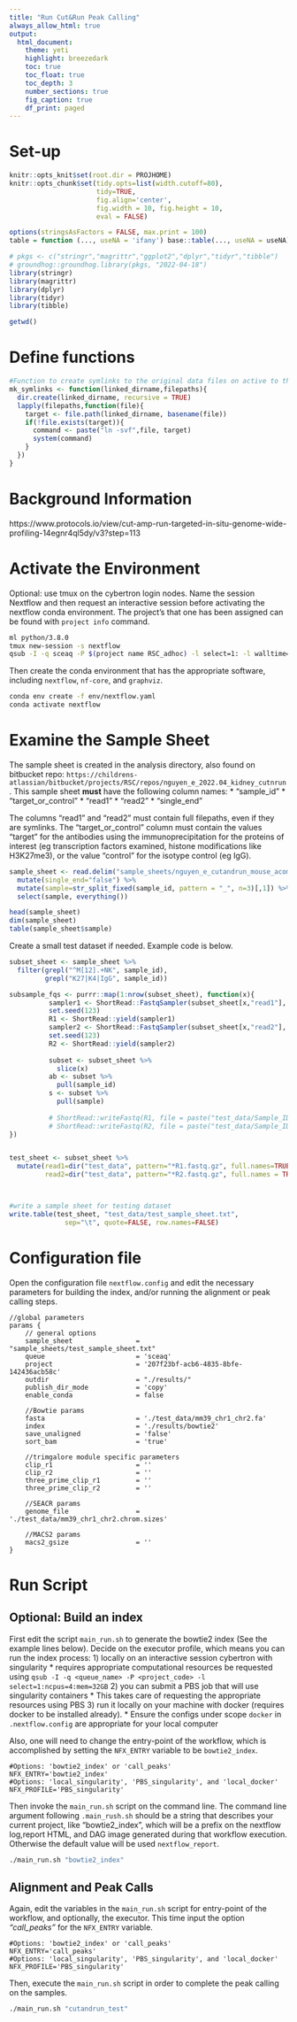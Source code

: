 ```yaml
---
title: "Run Cut&Run Peak Calling"
always_allow_html: true
output:
  html_document:
    theme: yeti
    highlight: breezedark
    toc: true
    toc_float: true
    toc_depth: 3
    number_sections: true
    fig_caption: true
    df_print: paged
---
```


# Set-up 

```r
knitr::opts_knit$set(root.dir = PROJHOME)
knitr::opts_chunk$set(tidy.opts=list(width.cutoff=80),
                      tidy=TRUE,
                      fig.align='center',
                      fig.width = 10, fig.height = 10,
                      eval = FALSE)

options(stringsAsFactors = FALSE, max.print = 100)
table = function (..., useNA = 'ifany') base::table(..., useNA = useNA)
```

```r
# pkgs <- c("stringr","magrittr","ggplot2","dplyr","tidyr","tibble")
# groundhog::groundhog.library(pkgs, "2022-04-18")
library(stringr)
library(magrittr)
library(dplyr)
library(tidyr)
library(tibble)

getwd()
```

# Define functions

```r
#Function to create symlinks to the original data files on active to the current working directory of the R project. 
mk_symlinks <- function(linked_dirname,filepaths){
  dir.create(linked_dirname, recursive = TRUE)
  lapply(filepaths,function(file){
    target <- file.path(linked_dirname, basename(file))
    if(!file.exists(target)){
      command <- paste("ln -svf",file, target)
      system(command)
    }
  })
}
```

# Background Information 

https://www.protocols.io/view/cut-amp-run-targeted-in-situ-genome-wide-profiling-14egnr4ql5dy/v3?step=113

# Activate the Environment

Optional: use tmux on the cybertron login nodes. Name the session Nextflow and then request an interactive session before activating the nextflow conda environment. The project's that one has been assigned can be found with `project info` command. 

```bash
ml python/3.8.0 
tmux new-session -s nextflow
qsub -I -q sceaq -P $(project name RSC_adhoc) -l select=1: -l walltime=8:00:00
```

Then create the conda environment that has the appropriate software, including `nextflow`, `nf-core`, and `graphviz`. 

```bash
conda env create -f env/nextflow.yaml
conda activate nextflow
```


# Examine the Sample Sheet

The sample sheet is created in the analysis directory, also found on bitbucket repo: `https://childrens-atlassian/bitbucket/projects/RSC/repos/nguyen_e_2022.04_kidney_cutnrun`. This sample sheet **must** have the following column names: 
  * "sample_id"
  * "target_or_control"
  * "read1"
  * "read2"
  * "single_end"
  
The columns "read1" and "read2" must contain full filepaths, even if they are symlinks. The "target_or_control" column must contain the values "target" for the antibodies using the immunoprecipitation for the proteins of interest (eg transcription factors examined, histone modifications like H3K27me3), or the value "control" for the isotype control (eg IgG). 
 
```r
sample_sheet <- read.delim("sample_sheets/nguyen_e_cutandrun_mouse_acomys_sample_sheet.txt") %>% 
  mutate(single_end="false") %>% 
  mutate(sample=str_split_fixed(sample_id, pattern = "_", n=3)[,1]) %>% 
  select(sample, everything())

head(sample_sheet)
dim(sample_sheet)
table(sample_sheet$sample)
```

Create a small test dataset if needed. Example code is below. 

```r
subset_sheet <- sample_sheet %>%
  filter(grepl("^M[12].+NK", sample_id),
         grepl("K27|K4|IgG", sample_id))

subsample_fqs <- purrr::map(1:nrow(subset_sheet), function(x){
          sampler1 <- ShortRead::FastqSampler(subset_sheet[x,"read1"], 10000)
          set.seed(123)
          R1 <- ShortRead::yield(sampler1)
          sampler2 <- ShortRead::FastqSampler(subset_sheet[x,"read2"], 10000)
          set.seed(123)
          R2 <- ShortRead::yield(sampler2)
        
          subset <- subset_sheet %>% 
            slice(x) 
          ab <- subset %>% 
            pull(sample_id)
          s <- subset %>% 
            pull(sample)
        
          # ShortRead::writeFastq(R1, file = paste("test_data/Sample_ID",s, ab,"R1.fastq.gz", sep="_"))
          # ShortRead::writeFastq(R2, file = paste("test_data/Sample_ID",s, ab,"R2.fastq.gz",sep="_"))
})


test_sheet <- subset_sheet %>%
  mutate(read1=dir("test_data", pattern="*R1.fastq.gz", full.names=TRUE),
         read2=dir("test_data", pattern="*R2.fastq.gz", full.names = TRUE)) 



#write a sample sheet for testing dataset
write.table(test_sheet, "test_data/test_sample_sheet.txt",
              sep="\t", quote=FALSE, row.names=FALSE)
```

# Configuration file 

Open the configuration file `nextflow.config` and edit the necessary parameters for building the index, and/or running the alignment or peak calling steps. 

```
//global parameters
params {
    // general options
    sample_sheet                = "sample_sheets/test_sample_sheet.txt"
    queue                       = 'sceaq'
    project                     = '207f23bf-acb6-4835-8bfe-142436acb58c'
    outdir                      = "./results/"
    publish_dir_mode            = 'copy'
    enable_conda                = false

    //Bowtie params
    fasta                       = './test_data/mm39_chr1_chr2.fa'
    index                       = './results/bowtie2'
    save_unaligned              = 'false'
    sort_bam                    = 'true'

    //trimgalore module specific parameters
    clip_r1                     = ''
    clip_r2                     = ''
    three_prime_clip_r1         = ''
    three_prime_clip_r2         = ''

    //SEACR params
    genome_file                 = './test_data/mm39_chr1_chr2.chrom.sizes'

    //MACS2 params
    macs2_gsize                 = ''
}
```

# Run Script 

## Optional: Build an index

First edit the script `main_run.sh` to generate the bowtie2 index (See the example lines below). Decide on the executor profile, which means you can run the index process:
  1) locally on an interactive session cybertron with singularity 
    * requires appropriate computational resources be requested using `qsub -I -q <queue_name> -P <project_code> -l select=1:ncpus=4:mem=32GB`
  2) you can submit a PBS job that will use singularity containers 
    * This takes care of requesting the appropriate resources using PBS
  3) run it locally on your machine with docker (requires docker to be installed already). 
    * Ensure the configs under scope `docker` in `.nextflow.config` are appropriate for your local computer

Also, one will need to change the entry-point of the workflow, which is accomplished by setting the `NFX_ENTRY` variable to be `bowtie2_index`.

```
#Options: 'bowtie2_index' or 'call_peaks'
NFX_ENTRY='bowtie2_index'
#Options: 'local_singularity', 'PBS_singularity', and 'local_docker'
NFX_PROFILE='PBS_singularity'
```

Then invoke the `main_run.sh` script on the command line. The command line argument following `.main_rush.sh` should be a string that describes your current project, like  "bowtie2_index", which will be a prefix on the nextflow log,report HTML, and DAG image generated during that workflow execution. Otherwise the default value will be used `nextflow_report`. 

```bash
./main_run.sh "bowtie2_index"
```

## Alignment and Peak Calls

Again, edit the variables in the `main_run.sh` script for entry-point of the workflow, and optionally, the executor. This time input the option *"call_peaks"* for the `NFX_ENTRY` variable. 

```
#Options: 'bowtie2_index' or 'call_peaks'
NFX_ENTRY='call_peaks'
#Options: 'local_singularity', 'PBS_singularity', and 'local_docker'
NFX_PROFILE='PBS_singularity'
```

Then, execute the `main_run.sh` script in order to complete the peak calling on the samples. 

```bash
./main_run.sh "cutandrun_test"
```





